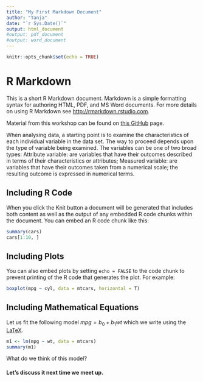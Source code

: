 ```yaml
---
title: "My First Markdown Document"
author: "Tanja"
date: "`r Sys.Date()`"
output: html_document
#output: pdf_document
#output: word_document
---
```


```r
knitr::opts_chunk$set(echo = TRUE)
```

# R Markdown

This is a short R Markdown document. Markdown is a simple formatting syntax for authoring HTML, PDF, and MS Word documents. For more details on using R Markdown see <http://rmarkdown.rstudio.com>.

Material from this workshop can be found on [this GitHub](https://github.com/TanjaKec) page.

When analysing data, a starting point is to examine the characteristics of each individual variable in the data set. The way to proceed depends upon the type of variable being examined. The variables can be one of two broad types:
Attribute variable: are variables that have their outcomes described in terms of their characteristics or attributes; 
Measured variable: are variables that have their outcomes taken from a numerical scale; the resulting outcome is expressed in numerical terms. 

## Including R Code

When you click the Knit button a document will be generated that includes both content as well as the output of any embedded R code chunks within the document. You can embed an R code chunk like this:

```r
summary(cars)
cars[1:10, ]
```

## Including Plots

You can also embed plots by setting `echo = FALSE` to the code chunk to prevent printing of the R code that generates the plot. For example:

```r
boxplot(mpg ~ cyl, data = mtcars, horizontal = T)
```

## Including Mathematical Equations

Let us fit the following model $mpg = b_0 + b_1wt$ which we write using the [LaTeX](https://en.wikibooks.org/wiki/LaTeX/Mathematics).
```r
m1 <- lm(mpg ~ wt, data = mtcars)
summary(m1)
```

What do we think of this model?

#### **Let's discuss it next time we meet up.**